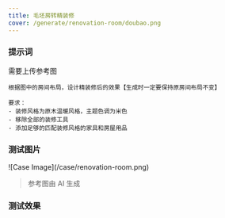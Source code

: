 ```yaml
---
title: 毛坯房转精装修
cover: /generate/renovation-room/doubao.png
---
```


### 提示词

需要上传参考图

```text
根据图中的房间布局，设计精装修后的效果【生成时一定要保持原房间布局不变】

要求：
- 装修风格为原木温暖风格，主题色调为米色
- 移除全部的装修工具
- 添加足够的匹配装修风格的家具和房屋用品
```

### 测试图片

<div className="w-[30%] mx-auto">
![Case Image](/case/renovation-room.png)
</div>


> 参考图由 AI 生成

### 测试效果

<ImagePreview>
  <ImageCase imageUrl="/generate/renovation-room/chatgpt.png" modelName="ChatGPT" />
  <ImageCase imageUrl="/generate/renovation-room/doubao.png" modelName="豆包" />
  <ImageCase imageUrl="/generate/renovation-room/jimeng.jpeg" modelName="即梦" />
</ImagePreview>